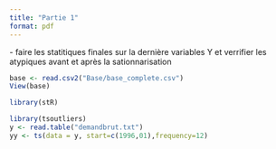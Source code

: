 ```yaml
---
title: "Partie 1"
format: pdf
---
```


\- faire les statitiques finales sur la dernière variables Y et verrifier les atypiques avant et après la sationnarisation

```r
base <- read.csv2("Base/base_complete.csv")
View(base)
```

```r
library(stR)
```

```r
library(tsoutliers)
y <- read.table("demandbrut.txt")
yy <- ts(data = y, start=c(1996,01),frequency=12)
```
